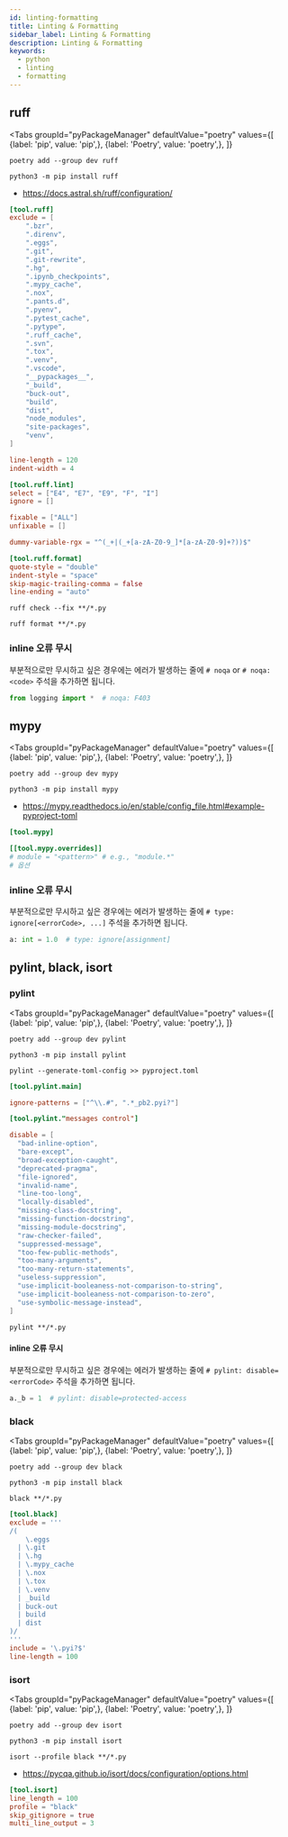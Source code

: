```yaml
---
id: linting-formatting
title: Linting & Formatting
sidebar_label: Linting & Formatting
description: Linting & Formatting
keywords:
  - python
  - linting
  - formatting
---
```



## ruff

<Tabs
    groupId="pyPackageManager"
    defaultValue="poetry"
    values={[
        {label: 'pip', value: 'pip',},
        {label: 'Poetry', value: 'poetry',},
    ]}
>

<TabItem value="poetry">

```shell
poetry add --group dev ruff
```

</TabItem>

<TabItem value="pip">

```shell
python3 -m pip install ruff
```

</TabItem>

</Tabs>

- https://docs.astral.sh/ruff/configuration/

```toml title="pyproject.toml"
[tool.ruff]
exclude = [
    ".bzr",
    ".direnv",
    ".eggs",
    ".git",
    ".git-rewrite",
    ".hg",
    ".ipynb_checkpoints",
    ".mypy_cache",
    ".nox",
    ".pants.d",
    ".pyenv",
    ".pytest_cache",
    ".pytype",
    ".ruff_cache",
    ".svn",
    ".tox",
    ".venv",
    ".vscode",
    "__pypackages__",
    "_build",
    "buck-out",
    "build",
    "dist",
    "node_modules",
    "site-packages",
    "venv",
]

line-length = 120
indent-width = 4

[tool.ruff.lint]
select = ["E4", "E7", "E9", "F", "I"]
ignore = []

fixable = ["ALL"]
unfixable = []

dummy-variable-rgx = "^(_+|(_+[a-zA-Z0-9_]*[a-zA-Z0-9]+?))$"

[tool.ruff.format]
quote-style = "double"
indent-style = "space"
skip-magic-trailing-comma = false
line-ending = "auto"
```

```shell
ruff check --fix **/*.py
```

```shell
ruff format **/*.py
```

### inline 오류 무시

부분적으로만 무시하고 싶은 경우에는 에러가 발생하는 줄에 `# noqa` or `# noqa: <code>` 주석을 추가하면 됩니다.

```python
from logging import *  # noqa: F403
```

## mypy

<Tabs
    groupId="pyPackageManager"
    defaultValue="poetry"
    values={[
        {label: 'pip', value: 'pip',},
        {label: 'Poetry', value: 'poetry',},
    ]}
>

<TabItem value="poetry">

```shell
poetry add --group dev mypy
```

</TabItem>

<TabItem value="pip">

```shell
python3 -m pip install mypy
```

</TabItem>

</Tabs>

- https://mypy.readthedocs.io/en/stable/config_file.html#example-pyproject-toml

```toml title="pyproject.toml"
[tool.mypy]

[[tool.mypy.overrides]]
# module = "<pattern>" # e.g., "module.*"
# 옵션
```

### inline 오류 무시

부분적으로만 무시하고 싶은 경우에는 에러가 발생하는 줄에 `# type: ignore[<errorCode>, ...]` 주석을 추가하면 됩니다.

```python
a: int = 1.0  # type: ignore[assignment]
```

## pylint, black, isort

### pylint

<Tabs
    groupId="pyPackageManager"
    defaultValue="poetry"
    values={[
        {label: 'pip', value: 'pip',},
        {label: 'Poetry', value: 'poetry',},
    ]}
>

<TabItem value="poetry">

```shell
poetry add --group dev pylint
```

</TabItem>

<TabItem value="pip">

```shell
python3 -m pip install pylint
```

</TabItem>

</Tabs>

```shell
pylint --generate-toml-config >> pyproject.toml
```

```toml title="pyproject.toml"
[tool.pylint.main]

ignore-patterns = ["^\\.#", ".*_pb2.pyi?"]

[tool.pylint."messages control"]

disable = [
  "bad-inline-option",
  "bare-except",
  "broad-exception-caught",
  "deprecated-pragma",
  "file-ignored",
  "invalid-name",
  "line-too-long",
  "locally-disabled",
  "missing-class-docstring",
  "missing-function-docstring",
  "missing-module-docstring",
  "raw-checker-failed",
  "suppressed-message",
  "too-few-public-methods",
  "too-many-arguments",
  "too-many-return-statements",
  "useless-suppression",
  "use-implicit-booleaness-not-comparison-to-string",
  "use-implicit-booleaness-not-comparison-to-zero",
  "use-symbolic-message-instead",
]
```

```shell
pylint **/*.py
```

#### inline 오류 무시

부분적으로만 무시하고 싶은 경우에는 에러가 발생하는 줄에 `# pylint: disable=<errorCode>` 주석을 추가하면 됩니다.

```python
a._b = 1  # pylint: disable=protected-access
```

### black

<Tabs
    groupId="pyPackageManager"
    defaultValue="poetry"
    values={[
        {label: 'pip', value: 'pip',},
        {label: 'Poetry', value: 'poetry',},
    ]}
>

<TabItem value="poetry">

```shell
poetry add --group dev black
```

</TabItem>

<TabItem value="pip">

```shell
python3 -m pip install black
```

</TabItem>

</Tabs>

```shell
black **/*.py
```

```toml title="pyproject.toml"
[tool.black]
exclude = '''
/(
    \.eggs
  | \.git
  | \.hg
  | \.mypy_cache
  | \.nox
  | \.tox
  | \.venv
  | _build
  | buck-out
  | build
  | dist
)/
'''
include = '\.pyi?$'
line-length = 100
```

### isort

<Tabs
    groupId="pyPackageManager"
    defaultValue="poetry"
    values={[
        {label: 'pip', value: 'pip',},
        {label: 'Poetry', value: 'poetry',},
    ]}
>

<TabItem value="poetry">

```shell
poetry add --group dev isort
```

</TabItem>

<TabItem value="pip">

```shell
python3 -m pip install isort
```

</TabItem>

</Tabs>

```shell
isort --profile black **/*.py
```

- https://pycqa.github.io/isort/docs/configuration/options.html

```toml title="pyproject.toml"
[tool.isort]
line_length = 100
profile = "black"
skip_gitignore = true
multi_line_output = 3
```
